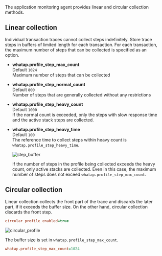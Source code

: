 The application monitoring agent provides linear and circular collection methods.

## Linear collection

Individual transaction traces cannot collect steps indefinitely. Store trace steps in buffers of limited length for each transaction. For each transaction, the maximum number of steps that can be collected is specified as an option.

-   **whatap.profile_step_max_count**<br/>
      Default `1024`<br/>
      Maximum number of steps that can be collected

-   **whatap.profile_step_normal_count**<br/>
      Default `800`<br/>
      Number of steps that are generally collected without any restrictions

-   **whatap.profile_step_heavy_count**<br/>
      Default `1000`<br/>
      If the normal count is exceeded, only the steps with slow response time and the active stack steps are collected.

-   **whatap.profile_step_heavy_time**<br/>
      Default `100`<br/>
      The reference time to collect steps within heavy count is `whatap.profile_step_heavy_time`.

      ![step_buffer](https://img.whatap.io/media/agent_java/data/step_buffer.png) 

      If the number of steps in the profile being collected exceeds the heavy count, only active stacks are collected. Even in this case, the maximum number of steps does not exceed `whatap.profile_step_max_count`.

## Circular collection

Linear collection collects the front part of the trace and discards the later part, if it exceeds the buffer size. On the other hand, circular collection discards the front step. 

```ini
circular_profile_enabled=true
```

![circular_profile](https://img.whatap.io/media/agent_java/data/circular_profile.png)

The buffer size is set in `whatap.profile_step_max_count`.

```ini
whatap.profile_step_max_count=1024
```
